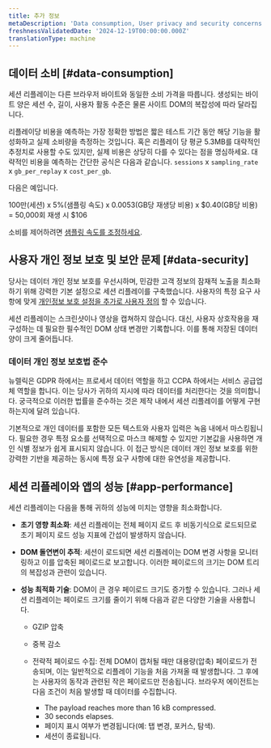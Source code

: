 ```yaml
---
title: 추가 정보
metaDescription: 'Data consumption, User privacy and security concerns.'
freshnessValidatedDate: '2024-12-19T00:00:00.000Z'
translationType: machine
---
```


## 데이터 소비 [#data-consumption]

세션 리플레이는 다른 브라우저 바이트와 동일한 소비 가격을 따릅니다. 생성되는 바이트 양은 세션 수, 길이, 사용자 활동 수준은 물론 사이트 DOM의 복잡성에 따라 달라집니다.

리플레이당 비용을 예측하는 가장 정확한 방법은 짧은 테스트 기간 동안 해당 기능을 활성화하고 실제 소비량을 측정하는 것입니다. 혹은 리플레이 당 평균 5.3MB를 대략적인 추정치로 사용할 수도 있지만, 실제 비용은 상당히 다를 수 있다는 점을 명심하세요. 대략적인 비용을 예측하는 간단한 공식은 다음과 같습니다. `sessions` x `sampling_rate` x `gb_per_replay` x `cost_per_gb`.

다음은 예입니다.

100만(세션) x 5%(샘플링 속도) x 0.0053(GB당 재생당 비용) x $0.40(GB당 비용) = 50,000회 재생 시 $106

소비를 제어하려면 [샘플링 속도를 조정하세요](/docs/browser/browser-monitoring/browser-pro-features/session-replay/configuration/setup-session-replay/#configure-sampling-rates).

## 사용자 개인 정보 보호 및 보안 문제 [#data-security]

당사는 데이터 개인 정보 보호를 우선시하며, 민감한 고객 정보의 잠재적 노출을 최소화하기 위해 강력한 기본 설정으로 세션 리플레이를 구축했습니다. 사용자의 특정 요구 사항에 맞게 [개인정보 보호 설정을 추가로 사용자 정의](/docs/browser/browser-monitoring/browser-pro-features/session-replay/configuration/customize-privacy-settings) 할 수 있습니다.

세션 리플레이는 스크린샷이나 영상을 캡쳐하지 않습니다. 대신, 사용자 상호작용을 재구성하는 데 필요한 필수적인 DOM 상태 변경만 기록합니다. 이를 통해 저장된 데이터 양이 크게 줄어듭니다.

### 데이터 개인 정보 보호법 준수

뉴렐릭은 GDPR 하에서는 프로세서 데이터 역할을 하고 CCPA 하에서는 서비스 공급업체 역할을 합니다. 이는 당사가 귀하의 지시에 따라 데이터를 처리한다는 것을 의미합니다. 궁극적으로 이러한 법률을 준수하는 것은 제작 내에서 세션 리플레이를 어떻게 구현하는지에 달려 있습니다.

기본적으로 개인 데이터를 포함한 모든 텍스트와 사용자 입력은 녹음 내에서 마스킹됩니다. 필요한 경우 특정 요소를 선택적으로 마스크 해제할 수 있지만 기본값을 사용하면 개인 식별 정보가 쉽게 표시되지 않습니다. 이 접근 방식은 데이터 개인 정보 보호를 위한 강력한 기반을 제공하는 동시에 특정 요구 사항에 대한 유연성을 제공합니다.

## 세션 리플레이와 앱의 성능 [#app-performance]

세션 리플레이는 다음을 통해 귀하의 성능에 미치는 영향을 최소화합니다.

* **초기 영향 최소화**: 세션 리플레이는 전체 페이지 로드 후 비동기식으로 로드되므로 초기 페이지 로드 성능 지표에 간섭이 발생하지 않습니다.

* **DOM 돌연변이 추적**: 세션이 로드되면 세션 리플레이는 DOM 변경 사항을 모니터링하고 이를 압축된 페이로드로 보고합니다. 이러한 페이로드의 크기는 DOM 트리의 복잡성과 관련이 있습니다.

* **성능 최적화 기술**: DOM이 큰 경우 페이로드 크기도 증가할 수 있습니다. 그러나 세션 리플레이는 페이로드 크기를 줄이기 위해 다음과 같은 다양한 기술을 사용합니다.

  * GZIP 압축

  * 중복 감소

  * 전략적 페이로드 수집: 전체 DOM이 캡처될 때만 대용량(압축) 페이로드가 전송되며, 이는 일반적으로 리플레이 기능을 처음 가져올 때 발생합니다. 그 후에는 사용자의 동작과 관련된 작은 페이로드만 전송됩니다. 브라우저 에이전트는 다음 조건이 처음 발생할 때 데이터를 수집합니다.

    * The payload reaches more than 16 kB compressed.
    * 30 seconds elapses.
    * 페이지 표시 여부가 변경됩니다(예: 탭 변경, 포커스, 탐색).
    * 세션이 종료됩니다.
